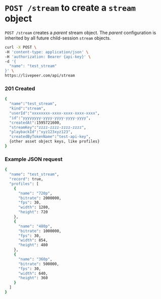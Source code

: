 
<DocsLayout>

# `POST /stream` to create a `stream` object

`POST /stream` creates a *parent* stream object. The *parent* configuration is inherited by all future child-session `stream` objects.

```bash
curl -X POST \
-H 'content-type: application/json' \
-H 'authorization: Bearer {api-key}' \
-d '{
  "name": "test_stream"
}' \
https://livepeer.com/api/stream
```

### 201 Created

```bash
{
  "name":"test_stream",
  "kind":"stream",
  "userId":"xxxxxxxx-xxxx-xxxx-xxxx-xxxx",
  "id":"yyyyyyyy-yyyy-yyyy-yyyy-yyyy",
  "createdAt":1595721600,
  "streamKey":"zzzz-zzzz-zzzz-zzzz",
  "playbackId":"xyz123xyz123",
  "createdByTokenName":"test-api-key",
  {other asset object keys, like profiles}
}
```

### Example JSON request

```bash
{
  "name": "test_stream",
  "record": true,
  "profiles": [
    {
      "name": "720p",
      "bitrate": 2000000,
      "fps": 30,
      "width": 1280,
      "height": 720
    },
    {
      "name": "480p",
      "bitrate": 1000000,
      "fps": 30,
      "width": 854,
      "height": 480
    },
    {
      "name": "360p",
      "bitrate": 500000,
      "fps": 30,
      "width": 640,
      "height": 360
    }
  ]
}
```

</DocsLayout>
